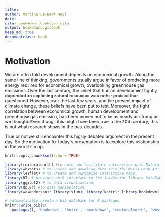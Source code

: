```yaml
--- 
title: 
author: Martina Le-Bert Heyl
date: 
site: bookdown::bookdown_site
output: bookdown::gitbook
keep_md: true
documentclass: book
---
```




# Motivation

We are often told development depends on economical growth. Along the same line of thinking, governments usually argue in favor of producing more energy required for economical growth, overlooking greenhouse gas emissions. Over the last century, the belief that human development tightly depended on exploiting natural resources was rather praised than questioned. However, over the last few years, and the present impact of climate change, these beliefs have been put to test. Moreover, the tight correlation between economical growth, human development and greenhouse gas emission, has been proven not to be as nearly as strong as we thought. Even though this might have been true in the 20th century, this is not what research shows in the past decades. 

True or not we still encounter this highly debated argument in the present day. So the motivation for today´s presentation is to explore this relationship in the world´s map.


```r
knitr::opts_chunk$set(echo = TRUE)

library(rnaturalearth) #to hold and facilitate interaction with Natural Earth map data.
library(wbstats) # to search and download data from the World Bank API.
library(leaflet) # to create and customize interactive maps.
library(DT) # provides an R interface to the JavaScript library DataTables.
library(ggplot2) # to data visualization.
library(dplyr) #to data manipulation.
library(wesanderson); library(xfun); library(knitr); library(bookdown) # color palette, and presentation packages
```


```r
# automatically create a bib database for R packages
knitr::write_bib(c(
  .packages(), 'bookdown', 'knitr', 'rmarkdown', 'rnaturalearth', 'wbstats', 'leaflet', 'ggplot2', 'DT','wesanderson', 'dplyr'), 'packages.bib')
```












